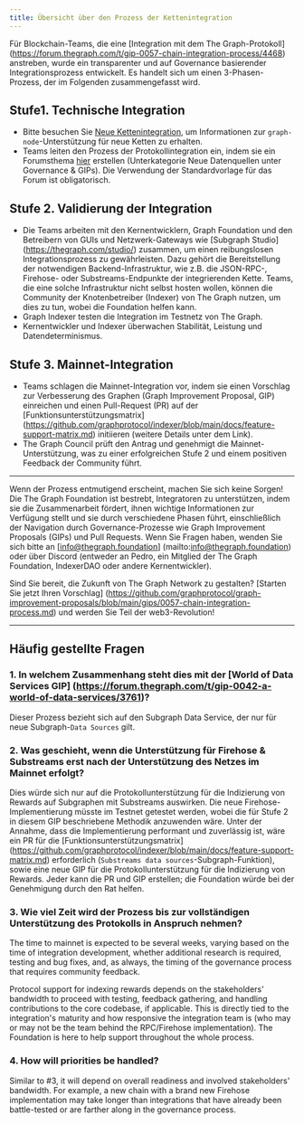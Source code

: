 ```yaml
---
title: Übersicht über den Prozess der Kettenintegration
---
```


Für Blockchain-Teams, die eine [Integration mit dem The Graph-Protokoll] (https://forum.thegraph.com/t/gip-0057-chain-integration-process/4468) anstreben, wurde ein transparenter und auf Governance basierender Integrationsprozess entwickelt. Es handelt sich um einen 3-Phasen-Prozess, der im Folgenden zusammengefasst wird.

## Stufe1. Technische Integration

- Bitte besuchen Sie [Neue Kettenintegration](/indexing/new-chain-integration/), um Informationen zur `graph-node`-Unterstützung für neue Ketten zu erhalten.
- Teams leiten den Prozess der Protokollintegration ein, indem sie ein Forumsthema [hier](https://forum.thegraph.com/c/governance-gips/new-chain-support/71) erstellen (Unterkategorie Neue Datenquellen unter Governance & GIPs). Die Verwendung der Standardvorlage für das Forum ist obligatorisch.

## Stufe 2. Validierung der Integration

- Die Teams arbeiten mit den Kernentwicklern, Graph Foundation und den Betreibern von GUIs und Netzwerk-Gateways wie [Subgraph Studio] (https://thegraph.com/studio/) zusammen, um einen reibungslosen Integrationsprozess zu gewährleisten. Dazu gehört die Bereitstellung der notwendigen Backend-Infrastruktur, wie z.B. die JSON-RPC-, Firehose- oder Substreams-Endpunkte der integrierenden Kette. Teams, die eine solche Infrastruktur nicht selbst hosten wollen, können die Community der Knotenbetreiber (Indexer) von The Graph nutzen, um dies zu tun, wobei die Foundation helfen kann.
- Graph Indexer testen die Integration im Testnetz von The Graph.
- Kernentwickler und Indexer überwachen Stabilität, Leistung und Datendeterminismus.

## Stufe 3. Mainnet-Integration

- Teams schlagen die Mainnet-Integration vor, indem sie einen Vorschlag zur Verbesserung des Graphen (Graph Improvement Proposal, GIP) einreichen und einen Pull-Request (PR) auf der [Funktionsunterstützungsmatrix] (https://github.com/graphprotocol/indexer/blob/main/docs/feature-support-matrix.md) initiieren (weitere Details unter dem Link).
- The Graph Council prüft den Antrag und genehmigt die Mainnet-Unterstützung, was zu einer erfolgreichen Stufe 2 und einem positiven Feedback der Community führt.

---

Wenn der Prozess entmutigend erscheint, machen Sie sich keine Sorgen! Die The Graph Foundation ist bestrebt, Integratoren zu unterstützen, indem sie die Zusammenarbeit fördert, ihnen wichtige Informationen zur Verfügung stellt und sie durch verschiedene Phasen führt, einschließlich der Navigation durch Governance-Prozesse wie Graph Improvement Proposals (GIPs) und Pull Requests. Wenn Sie Fragen haben, wenden Sie sich bitte an [info@thegraph.foundation] (mailto:info@thegraph.foundation) oder über Discord (entweder an Pedro, ein Mitglied der The Graph Foundation, IndexerDAO oder andere Kernentwickler).

Sind Sie bereit, die Zukunft von The Graph Network zu gestalten? [Starten Sie jetzt Ihren Vorschlag] (https://github.com/graphprotocol/graph-improvement-proposals/blob/main/gips/0057-chain-integration-process.md) und werden Sie Teil der web3-Revolution!

---

## Häufig gestellte Fragen

### 1. In welchem Zusammenhang steht dies mit der [World of Data Services GIP] (https://forum.thegraph.com/t/gip-0042-a-world-of-data-services/3761)?

Dieser Prozess bezieht sich auf den Subgraph Data Service, der nur für neue Subgraph-`Data Sources` gilt.

### 2. Was geschieht, wenn die Unterstützung für Firehose & Substreams erst nach der Unterstützung des Netzes im Mainnet erfolgt?

Dies würde sich nur auf die Protokollunterstützung für die Indizierung von Rewards auf Subgraphen mit Substreams auswirken. Die neue Firehose-Implementierung müsste im Testnet getestet werden, wobei die für Stufe 2 in diesem GIP beschriebene Methodik anzuwenden wäre. Unter der Annahme, dass die Implementierung performant und zuverlässig ist, wäre ein PR für die [Funktionsunterstützungsmatrix] (https://github.com/graphprotocol/indexer/blob/main/docs/feature-support-matrix.md) erforderlich (`Substreams data sources`-Subgraph-Funktion), sowie eine neue GIP für die Protokollunterstützung für die Indizierung von Rewards. Jeder kann die PR und GIP erstellen; die Foundation würde bei der Genehmigung durch den Rat helfen.

### 3. Wie viel Zeit wird der Prozess bis zur vollständigen Unterstützung des Protokolls in Anspruch nehmen?

The time to mainnet is expected to be several weeks, varying based on the time of integration development, whether additional research is required, testing and bug fixes, and, as always, the timing of the governance process that requires community feedback.

Protocol support for indexing rewards depends on the stakeholders' bandwidth to proceed with testing, feedback gathering, and handling contributions to the core codebase, if applicable. This is directly tied to the integration's maturity and how responsive the integration team is (who may or may not be the team behind the RPC/Firehose implementation). The Foundation is here to help support throughout the whole process.

### 4. How will priorities be handled?

Similar to #3, it will depend on overall readiness and involved stakeholders' bandwidth. For example, a new chain with a brand new Firehose implementation may take longer than integrations that have already been battle-tested or are farther along in the governance process.
